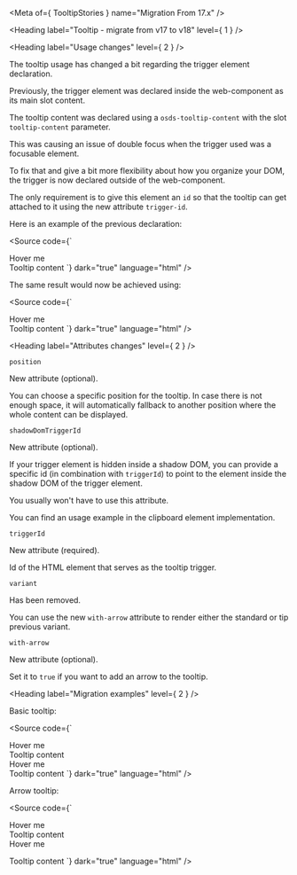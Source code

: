 
<Meta of={ TooltipStories } name="Migration From 17.x" />

<Heading label="Tooltip - migrate from v17 to v18" level={ 1 } />

<Heading label="Usage changes" level={ 2 } />

The tooltip usage has changed a bit regarding the trigger element declaration.

Previously, the trigger element was declared inside the web-component as its main slot content.

The tooltip content was declared using a `osds-tooltip-content` with the slot `tooltip-content` parameter.

This was causing an issue of double focus when the trigger used was a focusable element.

To fix that and give a bit more flexibility about how you organize your DOM, the trigger is now declared outside of the web-component.

The only requirement is to give this element an `id` so that the tooltip can get attached to it using the new attribute `trigger-id`.

Here is an example of the previous declaration:

<Source code={`
<osds-tooltip>
  <div>
    Hover me
  </div>

  <osds-tooltip-content slot="tooltip-content">
    Tooltip content
  </osds-tooltip-content>
</osds-tooltip>
`}
        dark="true"
        language="html" />

The same result would now be achieved using:

<Source code={`
<div id="tooltip-trigger">
  Hover me
</div>

<ods-tooltip trigger-id="tooltip-trigger">
  Tooltip content
</ods-tooltip>
`}
        dark="true"
        language="html" />

<Heading label="Attributes changes" level={ 2 } />

`position` <OdsBadge color="success" label="New" size="sm" />

New attribute (optional).

You can choose a specific position for the tooltip. In case there is not enough space, it will automatically fallback
to another position where the whole content can be displayed.

`shadowDomTriggerId` <OdsBadge color="success" label="New" size="sm" />

New attribute (optional).

If your trigger element is hidden inside a shadow DOM, you can provide a specific id (in combination with `triggerId`)
to point to the element inside the shadow DOM of the trigger element.

You usually won't have to use this attribute.

You can find an usage example in the clipboard element implementation.

`triggerId` <OdsBadge color="success" label="New" size="sm" />

New attribute (required).

Id of the HTML element that serves as the tooltip trigger.

`variant` <OdsBadge color="critical" label="Removed" size="sm" />

Has been removed.

You can use the new `with-arrow` attribute to render either the standard or tip previous variant.

`with-arrow` <OdsBadge color="success" label="New" size="sm" />

New attribute (optional).

Set it to `true` if you want to add an arrow to the tooltip.

<Heading label="Migration examples" level={ 2 } />

Basic tooltip:

<Source code={`
<osds-tooltip>
  <div>
    Hover me
  </div>

  <osds-tooltip-content slot="tooltip-content">
    Tooltip content
  </osds-tooltip-content>
</osds-tooltip>

<!-- is now -->

<div id="tooltip-trigger">
  Hover me
</div>

<ods-tooltip trigger-id="tooltip-trigger">
  Tooltip content
</ods-tooltip>
`}
        dark="true"
        language="html" />

Arrow tooltip:

<Source code={`
<osds-tooltip variant="tip">
  <div>
    Hover me
  </div>

  <osds-tooltip-content slot="tooltip-content">
    Tooltip content
  </osds-tooltip-content>
</osds-tooltip>

<!-- is now -->

<div id="tooltip-trigger">
  Hover me
</div>

<ods-tooltip trigger-id="tooltip-trigger"
             with-arrow>
  Tooltip content
</ods-tooltip>
`}
        dark="true"
        language="html" />
